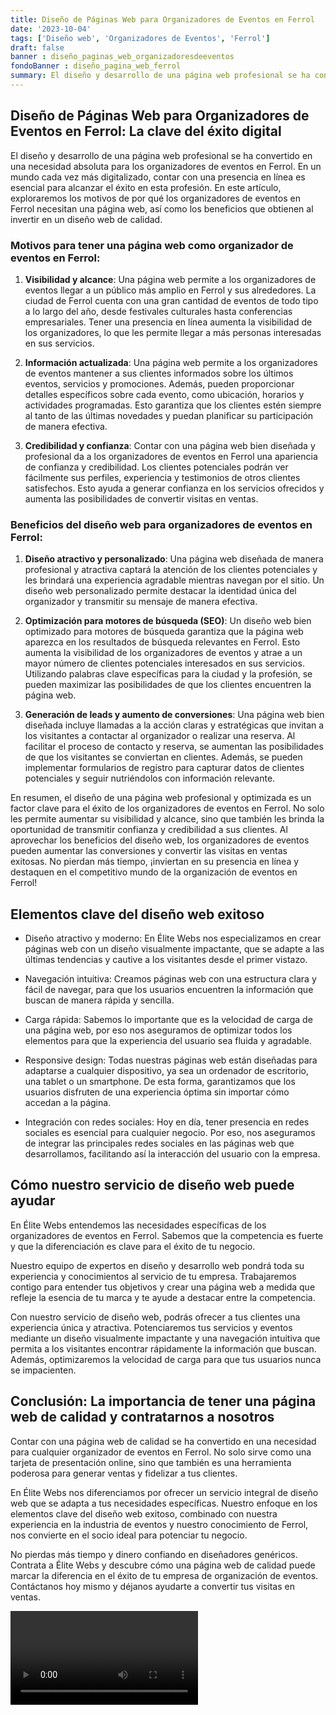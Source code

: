 ```yaml
---
title: Diseño de Páginas Web para Organizadores de Eventos en Ferrol
date: '2023-10-04'
tags: ['Diseño web', 'Organizadores de Eventos', 'Ferrol']
draft: false
banner : diseño_paginas_web_organizadoresdeeventos
fondoBanner : diseño_pagina_web_ferrol
summary: El diseño y desarrollo de una página web profesional se ha convertido en una necesidad absoluta para los organizadores de eventos en Ferrol. En un mundo cada vez más digitalizado, contar con una presencia en línea es esencial para alcanzar el éxito en esta profesión. En este artículo, exploraremos los motivos de por qué los organizadores de eventos en Ferrol necesitan una página web, así como los beneficios que obtienen al invertir en un diseño web de calidad.
---
```


## Diseño de Páginas Web para Organizadores de Eventos en Ferrol: La clave del éxito digital

El diseño y desarrollo de una página web profesional se ha convertido en una necesidad absoluta para los organizadores de eventos en Ferrol. En un mundo cada vez más digitalizado, contar con una presencia en línea es esencial para alcanzar el éxito en esta profesión. En este artículo, exploraremos los motivos de por qué los organizadores de eventos en Ferrol necesitan una página web, así como los beneficios que obtienen al invertir en un diseño web de calidad.

### Motivos para tener una página web como organizador de eventos en Ferrol:

1. **Visibilidad y alcance**: Una página web permite a los organizadores de eventos llegar a un público más amplio en Ferrol y sus alrededores. La ciudad de Ferrol cuenta con una gran cantidad de eventos de todo tipo a lo largo del año, desde festivales culturales hasta conferencias empresariales. Tener una presencia en línea aumenta la visibilidad de los organizadores, lo que les permite llegar a más personas interesadas en sus servicios.

2. **Información actualizada**: Una página web permite a los organizadores de eventos mantener a sus clientes informados sobre los últimos eventos, servicios y promociones. Además, pueden proporcionar detalles específicos sobre cada evento, como ubicación, horarios y actividades programadas. Esto garantiza que los clientes estén siempre al tanto de las últimas novedades y puedan planificar su participación de manera efectiva.

3. **Credibilidad y confianza**: Contar con una página web bien diseñada y profesional da a los organizadores de eventos en Ferrol una apariencia de confianza y credibilidad. Los clientes potenciales podrán ver fácilmente sus perfiles, experiencia y testimonios de otros clientes satisfechos. Esto ayuda a generar confianza en los servicios ofrecidos y aumenta las posibilidades de convertir visitas en ventas.

### Beneficios del diseño web para organizadores de eventos en Ferrol:

1. **Diseño atractivo y personalizado**: Una página web diseñada de manera profesional y atractiva captará la atención de los clientes potenciales y les brindará una experiencia agradable mientras navegan por el sitio. Un diseño web personalizado permite destacar la identidad única del organizador y transmitir su mensaje de manera efectiva.

2. **Optimización para motores de búsqueda (SEO)**: Un diseño web bien optimizado para motores de búsqueda garantiza que la página web aparezca en los resultados de búsqueda relevantes en Ferrol. Esto aumenta la visibilidad de los organizadores de eventos y atrae a un mayor número de clientes potenciales interesados en sus servicios. Utilizando palabras clave específicas para la ciudad y la profesión, se pueden maximizar las posibilidades de que los clientes encuentren la página web.

3. **Generación de leads y aumento de conversiones**: Una página web bien diseñada incluye llamadas a la acción claras y estratégicas que invitan a los visitantes a contactar al organizador o realizar una reserva. Al facilitar el proceso de contacto y reserva, se aumentan las posibilidades de que los visitantes se conviertan en clientes. Además, se pueden implementar formularios de registro para capturar datos de clientes potenciales y seguir nutriéndolos con información relevante.

En resumen, el diseño de una página web profesional y optimizada es un factor clave para el éxito de los organizadores de eventos en Ferrol. No solo les permite aumentar su visibilidad y alcance, sino que también les brinda la oportunidad de transmitir confianza y credibilidad a sus clientes. Al aprovechar los beneficios del diseño web, los organizadores de eventos pueden aumentar las conversiones y convertir las visitas en ventas exitosas. No pierdan más tiempo, ¡inviertan en su presencia en línea y destaquen en el competitivo mundo de la organización de eventos en Ferrol!

<GifSeo />

<Cta />

## Elementos clave del diseño web exitoso

- Diseño atractivo y moderno: En Élite Webs nos especializamos en crear páginas web con un diseño visualmente impactante, que se adapte a las últimas tendencias y cautive a los visitantes desde el primer vistazo.

- Navegación intuitiva: Creamos páginas web con una estructura clara y fácil de navegar, para que los usuarios encuentren la información que buscan de manera rápida y sencilla.

- Carga rápida: Sabemos lo importante que es la velocidad de carga de una página web, por eso nos aseguramos de optimizar todos los elementos para que la experiencia del usuario sea fluida y agradable.

- Responsive design: Todas nuestras páginas web están diseñadas para adaptarse a cualquier dispositivo, ya sea un ordenador de escritorio, una tablet o un smartphone. De esta forma, garantizamos que los usuarios disfruten de una experiencia óptima sin importar cómo accedan a la página.

- Integración con redes sociales: Hoy en día, tener presencia en redes sociales es esencial para cualquier negocio. Por eso, nos aseguramos de integrar las principales redes sociales en las páginas web que desarrollamos, facilitando así la interacción del usuario con la empresa.

## Cómo nuestro servicio de diseño web puede ayudar

En Élite Webs entendemos las necesidades específicas de los organizadores de eventos en Ferrol. Sabemos que la competencia es fuerte y que la diferenciación es clave para el éxito de tu negocio.

Nuestro equipo de expertos en diseño y desarrollo web pondrá toda su experiencia y conocimientos al servicio de tu empresa. Trabajaremos contigo para entender tus objetivos y crear una página web a medida que refleje la esencia de tu marca y te ayude a destacar entre la competencia.

Con nuestro servicio de diseño web, podrás ofrecer a tus clientes una experiencia única y atractiva. Potenciaremos tus servicios y eventos mediante un diseño visualmente impactante y una navegación intuitiva que permita a los visitantes encontrar rápidamente la información que buscan. Además, optimizaremos la velocidad de carga para que tus usuarios nunca se impacienten.

## Conclusión: La importancia de tener una página web de calidad y contratarnos a nosotros

Contar con una página web de calidad se ha convertido en una necesidad para cualquier organizador de eventos en Ferrol. No solo sirve como una tarjeta de presentación online, sino que también es una herramienta poderosa para generar ventas y fidelizar a tus clientes.

En Élite Webs nos diferenciamos por ofrecer un servicio integral de diseño web que se adapta a tus necesidades específicas. Nuestro enfoque en los elementos clave del diseño web exitoso, combinado con nuestra experiencia en la industria de eventos y nuestro conocimiento de Ferrol, nos convierte en el socio ideal para potenciar tu negocio.

No pierdas más tiempo y dinero confiando en diseñadores genéricos. Contrata a Élite Webs y descubre cómo una página web de calidad puede marcar la diferencia en el éxito de tu empresa de organización de eventos. Contáctanos hoy mismo y déjanos ayudarte a convertir tus visitas en ventas.

<Video />

<CtaBot job='Organizadores de Eventos' city='Ferrol'/>

<Gmaps query='Ferrol+españa+maps' />